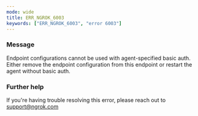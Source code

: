 ```yaml
---
mode: wide
title: ERR_NGROK_6003
keywords: ["ERR_NGROK_6003", "error 6003"]
---
```


### Message

Endpoint configurations cannot be used with agent-specified basic auth. Either remove the endpoint configuration from this endpoint or restart the agent without basic auth.

### Further help

If you're having trouble resolving this error, please reach out to [support@ngrok.com](mailto:support@ngrok.com?subject=Help%20with%20ERR_NGROK_6003)
